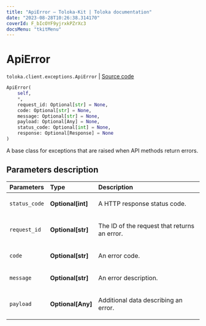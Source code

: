 ```yaml
---
title: "ApiError — Toloka-Kit | Toloka documentation"
date: "2023-08-28T10:26:38.314170"
coverId: F_bIcOYF9yjrxkPZrXc3
docsMenu: "tkitMenu"
---
```


# ApiError

`toloka.client.exceptions.ApiError` | [Source code](https://github.com/Toloka/toloka-kit/blob/v1.2.1/src/client/exceptions.py#L54)

```python
ApiError(
    self,
    *,
    request_id: Optional[str] = None,
    code: Optional[str] = None,
    message: Optional[str] = None,
    payload: Optional[Any] = None,
    status_code: Optional[int] = None,
    response: Optional[Response] = None
)
```

A base class for exceptions that are raised when API methods return errors.

## Parameters description

| Parameters | Type | Description |
| :----------| :----| :-----------|
`status_code`|**Optional\[int\]**|<p>A HTTP response status code.</p>
`request_id`|**Optional\[str\]**|<p>The ID of the request that returns an error.</p>
`code`|**Optional\[str\]**|<p>An error code.</p>
`message`|**Optional\[str\]**|<p>An error description.</p>
`payload`|**Optional\[Any\]**|<p>Additional data describing an error.</p>